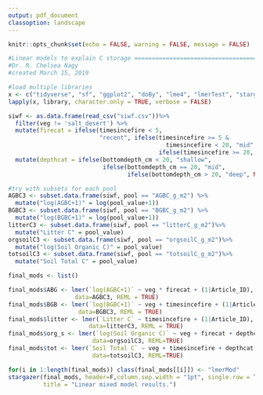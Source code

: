 ```yaml
---
output: pdf_document
classoption: landscape
---
```


```r
knitr::opts_chunk$set(echo = FALSE, warning = FALSE, message = FALSE)
```

```r
#Linear models to explain C storage ============================================
#Dr. R. Chelsea Nagy
#created March 15, 2019

#load multiple libraries 
x <- c("tidyverse", "sf", "ggplot2", "doBy", "lme4", "lmerTest", "stargazer")
lapply(x, library, character.only = TRUE, verbose = FALSE)

siwf <- as.data.frame(read_csv("siwf.csv"))%>%
  filter(veg != 'salt_desert') %>%
  mutate(firecat = ifelse(timesincefire < 5,
                          "recent", ifelse(timesincefire >= 5 &
                                             timesincefire < 20, "mid", 
                                           ifelse(timesincefire >= 20, "old", NA))))%>%
  mutate(depthcat = ifelse(bottomdepth_cm < 20, "shallow", 
                           ifelse(bottomdepth_cm == 20, "mid", 
                                  ifelse(bottomdepth_cm > 20, "deep", NA))))

#try with subsets for each pool
AGBC3 <- subset.data.frame(siwf, pool == "AGBC_g_m2") %>%
  mutate("log(AGBC+1)" = log(pool_value+1))
BGBC3 <- subset.data.frame(siwf, pool == "BGBC_g_m2") %>%
  mutate("log(BGBC+1)" = log(pool_value+1))
litterC3 <- subset.data.frame(siwf, pool == "litterC_g_m2")%>%
  mutate("Litter C" = pool_value)
orgsoilC3 <- subset.data.frame(siwf, pool == "orgsoilC_g_m2")%>%
  mutate("log(Soil Organic C)" = pool_value)
totsoilC3 <- subset.data.frame(siwf, pool == "totsoilC_g_m2")%>%
  mutate("Soil Total C" = pool_value)

final_mods <- list()

final_mods$ABG <- lmer(`log(AGBC+1)` ~ veg * firecat + (1|Article_ID), 
                   data=AGBC3, REML = TRUE)
final_mods$BGB <- lmer(`log(BGBC+1)` ~ veg + timesincefire + (1|Article_ID), 
                    data=BGBC3, REML = TRUE)
final_mods$litter <- lmer(`Litter C` ~ timesincefire + (1|Article_ID), 
                       data=litterC3, REML = TRUE)
final_mods$org_s <- lmer(`log(Soil Organic C)` ~ veg + firecat + depthcat + (1|Article_ID), 
                        data=orgsoilC3, REML=TRUE)
final_mods$tot <- lmer(`Soil Total C` ~ veg + timesincefire + depthcat + (1|Article_ID), 
                        data=totsoilC3, REML=TRUE)
```

```r
for(i in 1:length(final_mods)) class(final_mods[[i]]) <- "lmerMod"
stargazer(final_mods, header=F,column.sep.width = "1pt", single.row = T, 
          title = "Linear mixed model results.")
```
